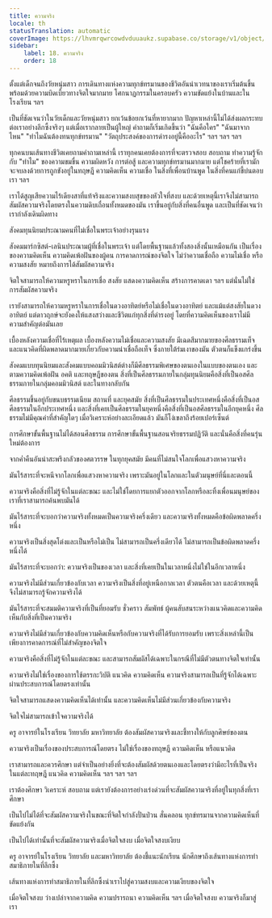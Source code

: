 ```yaml
---
title: ความจริง
locale: th
statusTranslation: automatic
coverImage: https://lhvmrqwrcowdvduuaukz.supabase.co/storage/v1/object/public/strapi-uploads/small_cover-educacion-fundamental.webp-2d51a7828a2b1309555be27f7e2a61a0.webp
sidebar:
    label: 18. ความจริง
    order: 18
---
```

ตั้งแต่เด็กจนถึงวัยหนุ่มสาว การเดินทางแห่งความทุกข์ทรมานของชีวิตอันน่าเวทนาของเราเริ่มต้นขึ้น พร้อมด้วยความบิดเบี้ยวทางจิตใจมากมาย โศกนาฏกรรมในครอบครัว ความขัดแย้งในบ้านและในโรงเรียน ฯลฯ

เป็นที่ชัดเจนว่าในวัยเด็กและวัยหนุ่มสาว ยกเว้นข้อยกเว้นที่หายากมาก ปัญหาเหล่านี้ไม่ได้ส่งผลกระทบต่อเราอย่างลึกซึ้งจริงๆ แต่เมื่อเรากลายเป็นผู้ใหญ่ คำถามก็เริ่มเกิดขึ้นว่า "ฉันคือใคร" "ฉันมาจากไหน" "ทำไมฉันต้องทนทุกข์ทรมาน" "วัตถุประสงค์ของการดำรงอยู่นี้คืออะไร" ฯลฯ ฯลฯ ฯลฯ

ทุกคนบนเส้นทางชีวิตเคยถามคำถามเหล่านี้ เราทุกคนเคยต้องการที่จะตรวจสอบ สอบถาม ทำความรู้จักกับ "ทำไม" ของความขมขื่น ความผิดหวัง การต่อสู้ และความทุกข์ทรมานมากมาย แต่โชคร้ายที่เรามักจะจบลงด้วยการถูกขังอยู่ในทฤษฎี ความคิดเห็น ความเชื่อ ในสิ่งที่เพื่อนบ้านพูด ในสิ่งที่คนแก่ขี้บ่นตอบเรา ฯลฯ

เราได้สูญเสียความไร้เดียงสาที่แท้จริงและความสงบสุขของหัวใจที่สงบ และด้วยเหตุนี้เราจึงไม่สามารถสัมผัสความจริงโดยตรงในความดิบเถื่อนทั้งหมดของมัน เราขึ้นอยู่กับสิ่งที่คนอื่นพูด และเป็นที่ชัดเจนว่าเรากำลังเดินผิดทาง

สังคมทุนนิยมประณามคนที่ไม่เชื่อในพระเจ้าอย่างรุนแรง

สังคมมาร์กซิสต์-เลนินประณามผู้ที่เชื่อในพระเจ้า แต่โดยพื้นฐานแล้วทั้งสองสิ่งนั้นเหมือนกัน เป็นเรื่องของความคิดเห็น ความคิดเพ้อฝันของผู้คน การคาดการณ์ของจิตใจ ไม่ว่าความเชื่อถือ ความไม่เชื่อ หรือความสงสัย หมายถึงการได้สัมผัสความจริง

จิตใจสามารถให้ความหรูหราในการเชื่อ สงสัย แสดงความคิดเห็น สร้างการคาดเดา ฯลฯ แต่นั่นไม่ใช่การสัมผัสความจริง

เรายังสามารถให้ความหรูหราในการเชื่อในดวงอาทิตย์หรือไม่เชื่อในดวงอาทิตย์ และแม้แต่สงสัยในดวงอาทิตย์ แต่ดาวฤกษ์จะยังคงให้แสงสว่างและชีวิตแก่ทุกสิ่งที่ดำรงอยู่ โดยที่ความคิดเห็นของเราไม่มีความสำคัญต่อมันเลย

เบื้องหลังความเชื่อที่ไร้เหตุผล เบื้องหลังความไม่เชื่อและความสงสัย มีเฉดสีมากมายของศีลธรรมเท็จและแนวคิดที่ผิดพลาดมากมายเกี่ยวกับความน่าเชื่อถือเท็จ ซึ่งภายใต้ร่มเงาของมัน ตัวตนก็แข็งแกร่งขึ้น

สังคมแบบทุนนิยมและสังคมแบบคอมมิวนิสต์ต่างก็มีศีลธรรมพิเศษของตนเองในแบบของตนเอง และตามความคิดเพ้อฝัน อคติ และทฤษฎีของตน สิ่งที่เป็นศีลธรรมภายในกลุ่มทุนนิยมคือสิ่งที่เป็นอสศีลธรรมภายในกลุ่มคอมมิวนิสต์ และในทางกลับกัน

ศีลธรรมขึ้นอยู่กับขนบธรรมเนียม สถานที่ และยุคสมัย สิ่งที่เป็นศีลธรรมในประเทศหนึ่งคือสิ่งที่เป็นอสศีลธรรมในอีกประเทศหนึ่ง และสิ่งที่เคยเป็นศีลธรรมในยุคหนึ่งคือสิ่งที่เป็นอสศีลธรรมในอีกยุคหนึ่ง ศีลธรรมไม่มีคุณค่าที่สำคัญใดๆ เมื่อวิเคราะห์อย่างละเอียดแล้ว มันก็โง่เขลาถึงร้อยเปอร์เซ็นต์

การศึกษาขั้นพื้นฐานไม่ได้สอนศีลธรรม การศึกษาขั้นพื้นฐานสอนจริยธรรมปฏิวัติ และนั่นคือสิ่งที่คนรุ่นใหม่ต้องการ

จากค่ำคืนอันน่าสะพรึงกลัวของศตวรรษ ในทุกยุคสมัย มีคนที่ไม่สนใจโลกเพื่อแสวงหาความจริง

มันไร้สาระที่จะหนีจากโลกเพื่อแสวงหาความจริง เพราะมันอยู่ในโลกและในตัวมนุษย์ที่นี่และตอนนี้

ความจริงคือสิ่งที่ไม่รู้จักในแต่ละขณะ และไม่ใช่โดยการแยกตัวออกจากโลกหรือละทิ้งเพื่อนมนุษย์ของเราที่เราสามารถค้นพบมันได้

มันไร้สาระที่จะบอกว่าความจริงทั้งหมดเป็นความจริงครึ่งเดียว และความจริงทั้งหมดคือข้อผิดพลาดครึ่งหนึ่ง

ความจริงเป็นสิ่งสุดโต่งและเป็นหรือไม่เป็น ไม่สามารถเป็นครึ่งเดียวได้ ไม่สามารถเป็นข้อผิดพลาดครึ่งหนึ่งได้

มันไร้สาระที่จะบอกว่า: ความจริงเป็นของเวลา และสิ่งที่เคยเป็นในเวลาหนึ่งไม่ใช่ในอีกเวลาหนึ่ง

ความจริงไม่มีส่วนเกี่ยวข้องกับเวลา ความจริงเป็นสิ่งที่อยู่เหนือกาลเวลา ตัวตนคือเวลา และด้วยเหตุนี้จึงไม่สามารถรู้จักความจริงได้

มันไร้สาระที่จะสมมติความจริงที่เป็นที่ยอมรับ ชั่วคราว สัมพัทธ์ ผู้คนสับสนระหว่างแนวคิดและความคิดเห็นกับสิ่งที่เป็นความจริง

ความจริงไม่มีส่วนเกี่ยวข้องกับความคิดเห็นหรือกับความจริงที่ได้รับการยอมรับ เพราะสิ่งเหล่านี้เป็นเพียงการคาดการณ์ที่ไม่สำคัญของจิตใจ

ความจริงคือสิ่งที่ไม่รู้จักในแต่ละขณะ และสามารถสัมผัสได้เฉพาะในกรณีที่ไม่มีตัวตนทางจิตใจเท่านั้น

ความจริงไม่ใช่เรื่องของการใช้ตรรกะวิบัติ แนวคิด ความคิดเห็น ความจริงสามารถเป็นที่รู้จักได้เฉพาะผ่านประสบการณ์โดยตรงเท่านั้น

จิตใจสามารถแสดงความคิดเห็นได้เท่านั้น และความคิดเห็นไม่มีส่วนเกี่ยวข้องกับความจริง

จิตใจไม่สามารถเข้าใจความจริงได้

ครู อาจารย์ในโรงเรียน วิทยาลัย มหาวิทยาลัย ต้องสัมผัสความจริงและชี้ทางให้กับลูกศิษย์ของตน

ความจริงเป็นเรื่องของประสบการณ์โดยตรง ไม่ใช่เรื่องของทฤษฎี ความคิดเห็น หรือแนวคิด

เราสามารถและควรศึกษา แต่จำเป็นอย่างยิ่งที่จะต้องสัมผัสด้วยตนเองและโดยตรงว่ามีอะไรที่เป็นจริงในแต่ละทฤษฎี แนวคิด ความคิดเห็น ฯลฯ ฯลฯ ฯลฯ

เราต้องศึกษา วิเคราะห์ สอบถาม แต่เรายังต้องการอย่างเร่งด่วนที่จะสัมผัสความจริงที่อยู่ในทุกสิ่งที่เราศึกษา

เป็นไปไม่ได้ที่จะสัมผัสความจริงในขณะที่จิตใจกำลังปั่นป่วน สั่นคลอน ทุกข์ทรมานจากความคิดเห็นที่ขัดแย้งกัน

เป็นไปได้เท่านั้นที่จะสัมผัสความจริงเมื่อจิตใจสงบ เมื่อจิตใจสงบเงียบ

ครู อาจารย์ในโรงเรียน วิทยาลัย และมหาวิทยาลัย ต้องชี้แนะนักเรียน นักศึกษาถึงเส้นทางแห่งการทำสมาธิภายในที่ลึกซึ้ง

เส้นทางแห่งการทำสมาธิภายในที่ลึกซึ้งนำเราไปสู่ความสงบและความเงียบของจิตใจ

เมื่อจิตใจสงบ ว่างเปล่าจากความคิด ความปรารถนา ความคิดเห็น ฯลฯ เมื่อจิตใจสงบ ความจริงก็มาสู่เรา

